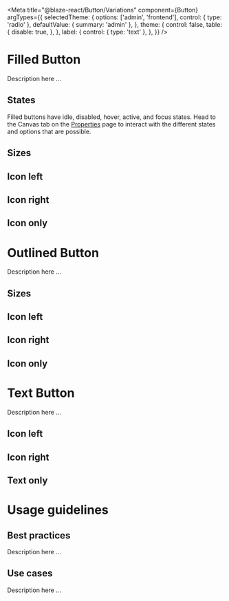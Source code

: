 
<Meta
  title="@blaze-react/Button/Variations"
  component={Button}
  argTypes={{
    selectedTheme: {
      options: ['admin', 'frontend'],
      control: { type: 'radio' },
      defaultValue: { summary: 'admin' },
    },
    theme: {
      control: false,
      table: {
        disable: true,
      },
    },
    label: {
      control: { type: 'text' },
    },
  }}
/>

# Filled Button

Description here ...

<Canvas>
  <Story id="blaze-react-button-all-stories-filled--filled" />
</Canvas>

## States

Filled buttons have idle, disabled, hover, active, and focus states. Head to the Canvas tab on the [Properties](?path=/story/blaze-react-button-all-stories-filled--filled)
page to interact with the different states and options that are possible.

<Canvas>
  <Story id="blaze-react-button-all-stories-filled--filled" />
  <Story id="blaze-react-button-all-stories-filled--disabled" />
</Canvas>

## Sizes

<Canvas>
  <Story id="blaze-react-button-all-stories-filled--small" />
  <Story id="blaze-react-button-all-stories-filled--medium" />
  <Story id="blaze-react-button-all-stories-filled--large" />
</Canvas>

## Icon left

<Canvas>
  <Story id="blaze-react-button-all-stories-filled--icon-left" />
</Canvas>

## Icon right

<Canvas>
  <Story id="blaze-react-button-all-stories-filled--icon-right" />
</Canvas>

## Icon only

<Canvas>
  <Story id="blaze-react-button-all-stories-filled--no-icon" />
</Canvas>

# Outlined Button

Description here ...

<Canvas>
  <Story id="blaze-react-button-all-stories-outlined--outlined" />
</Canvas>

## Sizes

<Canvas>
  <Story id="blaze-react-button-all-stories-outlined--small" />
  <Story id="blaze-react-button-all-stories-outlined--medium" />
  <Story id="blaze-react-button-all-stories-outlined--large" />
</Canvas>

## Icon left

<Canvas>
  <Story id="blaze-react-button-all-stories-affix-icon--left" />
</Canvas>

## Icon right

<Canvas>
  <Story id="blaze-react-button-all-stories-affix-icon--right" />
</Canvas>

## Icon only

<Canvas>
  <Story id="blaze-react-button-all-stories-affix-icon--icon-only" />
</Canvas>

# Text Button

Description here ...

## Icon left

<Canvas>
  <Story id="blaze-react-button-all-stories-text--left" />
</Canvas>

## Icon right

<Canvas>
  <Story id="blaze-react-button-all-stories-text--right" />
</Canvas>

## Text only

<Canvas>
  <Story id="blaze-react-button-all-stories-text--no-icon" />
</Canvas>

# Usage guidelines

## Best practices

Description here ...

## Use cases

Description here ...
